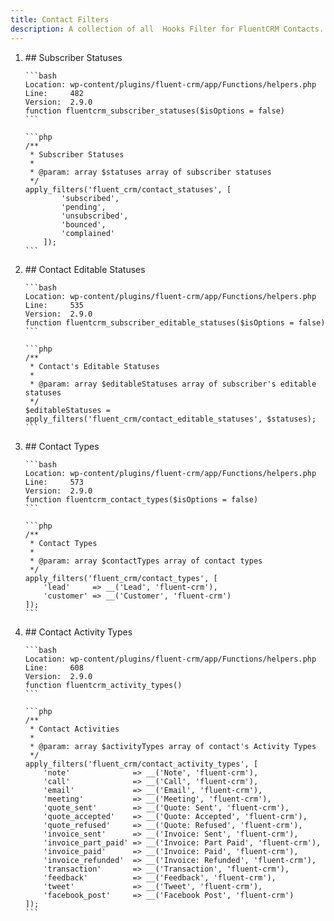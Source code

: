 ```yaml
---
title: Contact Filters
description: A collection of all  Hooks Filter for FluentCRM Contacts.
---
```


<ol>
<li>
    ## Subscriber Statuses

    ```bash
    Location: wp-content/plugins/fluent-crm/app/Functions/helpers.php
    Line:     482
    Version:  2.9.0
    function fluentcrm_subscriber_statuses($isOptions = false)
    ```

    ```php
    /**
     * Subscriber Statuses
     *
     * @param: array $statuses array of subscriber statuses
     */
    apply_filters('fluent_crm/contact_statuses', [
            'subscribed',
            'pending',
            'unsubscribed',
            'bounced',
            'complained'
        ]);
    ```
</li>
<li>
    ## Contact Editable Statuses

    ```bash
    Location: wp-content/plugins/fluent-crm/app/Functions/helpers.php
    Line:     535
    Version:  2.9.0
    function fluentcrm_subscriber_editable_statuses($isOptions = false)
    ```

    ```php
    /**
     * Contact's Editable Statuses
     *
     * @param: array $editableStatuses array of subscriber's editable statuses
     */
    $editableStatuses = apply_filters('fluent_crm/contact_editable_statuses', $statuses);
    ```
</li>
<li>
    ## Contact Types

    ```bash
    Location: wp-content/plugins/fluent-crm/app/Functions/helpers.php
    Line:     573
    Version:  2.9.0
    function fluentcrm_contact_types($isOptions = false)
    ```

    ```php
    /**
     * Contact Types
     *
     * @param: array $contactTypes array of contact types
     */
    apply_filters('fluent_crm/contact_types', [
        'lead'     => __('Lead', 'fluent-crm'),
        'customer' => __('Customer', 'fluent-crm')
    ]);
    ```
</li>
<li>
    ## Contact Activity Types

    ```bash
    Location: wp-content/plugins/fluent-crm/app/Functions/helpers.php
    Line:     608
    Version:  2.9.0
    function fluentcrm_activity_types()
    ```

    ```php
    /**
     * Contact Activities
     *
     * @param: array $activityTypes array of contact's Activity Types
     */
    apply_filters('fluent_crm/contact_activity_types', [
        'note'              => __('Note', 'fluent-crm'),
        'call'              => __('Call', 'fluent-crm'),
        'email'             => __('Email', 'fluent-crm'),
        'meeting'           => __('Meeting', 'fluent-crm'),
        'quote_sent'        => __('Quote: Sent', 'fluent-crm'),
        'quote_accepted'    => __('Quote: Accepted', 'fluent-crm'),
        'quote_refused'     => __('Quote: Refused', 'fluent-crm'),
        'invoice_sent'      => __('Invoice: Sent', 'fluent-crm'),
        'invoice_part_paid' => __('Invoice: Part Paid', 'fluent-crm'),
        'invoice_paid'      => __('Invoice: Paid', 'fluent-crm'),
        'invoice_refunded'  => __('Invoice: Refunded', 'fluent-crm'),
        'transaction'       => __('Transaction', 'fluent-crm'),
        'feedback'          => __('Feedback', 'fluent-crm'),
        'tweet'             => __('Tweet', 'fluent-crm'),
        'facebook_post'     => __('Facebook Post', 'fluent-crm')
    ]);
    ```
</li>
</ol>
